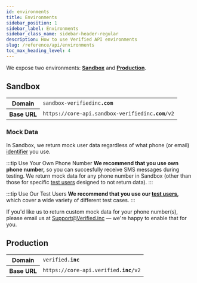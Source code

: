 ```yaml
---
id: environments
title: Environments
sidebar_position: 1
sidebar_label: Environments
sidebar_class_name: sidebar-header-regular
description: How to use Verified API environments
slug: /reference/api/environments
toc_max_heading_level: 4
---
```




We expose two environments: [**Sandbox**](#sandbox) and [**Production**](#production). 

<DevelopmentWorkAdmonition/>


## Sandbox

<table>
    <tr>
        <th>Domain</th>
        <td><code>sandbox-verifiedinc<b>.com</b></code></td>
    </tr>
    <tr>
        <th>Base URL</th>
        <td><code><span>https://</span>core-api.sandbox-verifiedinc<b>.com</b>/v2</code></td>
    </tr>
</table>

<DomainsAdmonition/>


### Mock Data

In Sandbox, we return mock user data regardless of what phone (or email) [identifier](/reference/data/inputs/identifiers) you use. 

:::tip Use Your Own Phone Number
**We recommend that you use own phone number,** so you can succesfully receive SMS messages during testing. We return mock data for any phone number in Sandbox (other than those for specific [test users](/1-click-signup/test-users) designed to not return data).
:::

:::tip Use Our Test Users
**We recommend that you use our [test users](/1-click-signup/test-users),** which cover a wide variety of different test cases.
:::

If you'd like us to return custom mock data for your phone number(s), please email us at Support@Verified.inc — we're happy to enable that for you.


## Production

<table>
    <tr>
        <th>Domain</th>
        <td><code>verified<b>.inc</b></code></td>
    </tr>
    <tr>
        <th>Base URL</th>
        <td><code><span>https://</span>core-api.verified<b>.inc</b>/v2</code></td>
    </tr>
</table>

<DomainsAdmonition/>